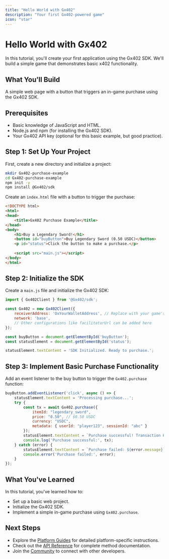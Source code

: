 ```yaml
---
title: "Hello World with Gx402"
description: "Your first Gx402-powered game"
icon: "star"
---
```


# Hello World with Gx402

In this tutorial, you'll create your first application using the Gx402 SDK. We'll build a simple game that demonstrates basic x402 functionality.

## What You'll Build

A simple web page with a button that triggers an in-game purchase using the Gx402 SDK.

## Prerequisites

*   Basic knowledge of JavaScript and HTML.
*   Node.js and npm (for installing the Gx402 SDK).
*   Your Gx402 API key (optional for this basic example, but good practice).

## Step 1: Set Up Your Project

First, create a new directory and initialize a project:

```bash
mkdir Gx402-purchase-example
cd Gx402-purchase-example
npm init -y
npm install @Gx402/sdk
```

Create an `index.html` file with a button to trigger the purchase:

```html
<!DOCTYPE html>
<html>
<head>
    <title>Gx402 Purchase Example</title>
</head>
<body>
    <h1>Buy a Legendary Sword!</h1>
    <button id="buyButton">Buy Legendary Sword (0.50 USDC)</button>
    <p id="status">Click the button to make a purchase.</p>
    
    <script src="main.js"></script>
</body>
</html>
```

## Step 2: Initialize the SDK

Create a `main.js` file and initialize the Gx402 SDK:

```javascript
import { Gx402Client } from '@Gx402/sdk';

const Gx402 = new Gx402Client({
    receiverAddress: 'OxYourWalletAddress', // Replace with your game's wallet address
    network: 'base',
    // Other configurations like facilitatorUrl can be added here
});

const buyButton = document.getElementById('buyButton');
const statusElement = document.getElementById('status');

statusElement.textContent = 'SDK Initialized. Ready to purchase.';
```

## Step 3: Implement Basic Purchase Functionality

Add an event listener to the buy button to trigger the `Gx402.purchase` function:

```javascript
buyButton.addEventListener('click', async () => {
    statusElement.textContent = 'Processing purchase...';
    try {
        const tx = await Gx402.purchase({
            itemId: "legendary_sword",
            price: "0.50", // $0.50 USDC
            currency: "USDC",
            metadata: { userId: "player123", sessionId: "abc" }
        });
        statusElement.textContent = `Purchase successful! Transaction Hash: ${tx.hash}`;
        console.log('Purchase successful:', tx);
    } catch (error) {
        statusElement.textContent = `Purchase failed: ${error.message}`;
        console.error('Purchase failed:', error);
    }
});
```

## What You've Learned

In this tutorial, you've learned how to:
*   Set up a basic web project.
*   Initialize the Gx402 SDK.
*   Implement a simple in-game purchase using `Gx402.purchase`.

## Next Steps

*   Explore the [Platform Guides](/platforms) for detailed platform-specific instructions.
*   Check out the [API Reference](/api-reference) for complete method documentation.
*   Join the [Community](/community) to connect with other developers.
